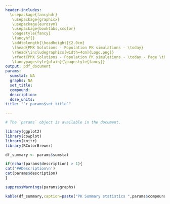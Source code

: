 ```yaml
---
header-includes: 
  \usepackage{fancyhdr} 
   \usepackage{graphicx} 
   \usepackage{eurosym} 
   \usepackage{booktabs,xcolor} 
   \pagestyle{fancy} 
   \fancyhf{} 
   \addtolength{\headheight}{2.0cm} 
   \lhead{PMX Solutions - Population PK simulations - \today} 
   \rhead{\includegraphics[width=4cm]{Logo.png}} 
   \rfoot{PMX Solutions - Population PK simulations - \today - Page \thepage} 
   \fancypagestyle{plain}{\pagestyle{fancy}} 
output: pdf_document
params:
  sumstat: NA
  graphs: NA
  set_title: 
  compound:
  description:
  dose_units:
title: "`r params$set_title`"

---
```


```r
# The `params` object is available in the document.

library(ggplot2)
library(cowplot)
library(knitr)
library(RColorBrewer)

df_summary <- params$sumstat


```


```r
if(nchar(params$description) > 1){
cat('##Description\n')
cat(params$description)
}
```


```r

suppressWarnings(params$graphs)

```


```r

kable(df_summary,caption=paste("PK Summary statistics ",params$compound))

```


